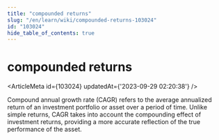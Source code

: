 ```yaml
---
title: "compounded returns"
slug: "/en/learn/wiki/compounded-returns-103024"
id: "103024"
hide_table_of_contents: true
---
```



# compounded returns

<ArticleMeta id={103024} updatedAt={'2023-09-29 02:20:38'} />
<div className='border-solid border-b border-t-0 my-4 border-[var(--ifm-color-gray-300)]' />

Compound annual growth rate (CAGR) refers to the average annualized return of an investment portfolio or asset over a period of time. Unlike simple returns, CAGR takes into account the compounding effect of investment returns, providing a more accurate reflection of the true performance of the asset.
